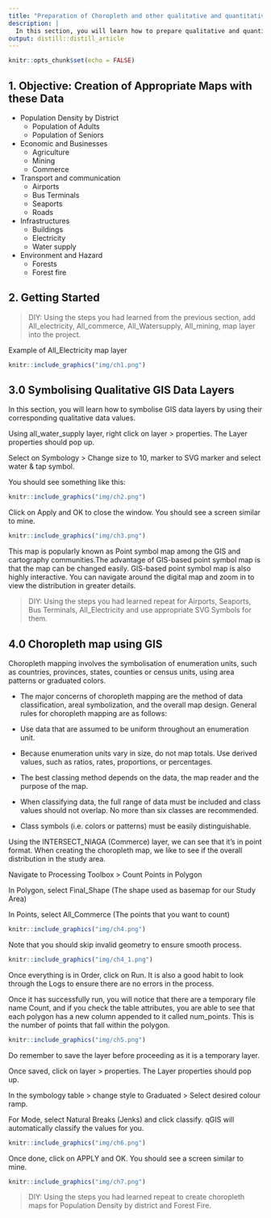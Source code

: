 ```yaml
---
title: "Preparation of Choropleth and other qualitative and quantitative thematic maps."
description: |
  In this section, you will learn how to prepare qualitative and quantitative thematic maps using QGIS. You will also learn how to create a joint table by using the concept of georelational data model of GIS.
output: distill::distill_article
---
```


```r
knitr::opts_chunk$set(echo = FALSE)
```

## 1. Objective: Creation of Appropriate Maps with these Data

* Population Density by District
  + Population of Adults
  + Population of Seniors
* Economic and Businesses
  + Agriculture
  + Mining
  + Commerce
* Transport and communication
  + Airports
  + Bus Terminals
  + Seaports
  + Roads
* Infrastructures
  + Buildings
  + Electricity
  + Water supply
* Environment and Hazard
  + Forests
  + Forest fire

## 2. Getting Started

>DIY: Using the steps you had learned from the previous section, add All_electricity, All_commerce, All_Watersupply, All_mining, map layer into the project.

Example of All_Electricity map layer

```r
knitr::include_graphics("img/ch1.png")
```

## 3.0 Symbolising Qualitative GIS Data Layers
In this section, you will learn how to symbolise GIS data layers by using their corresponding qualitative data values.

Using all_water_supply layer, right click on layer > properties. The Layer properties should pop up. 

Select on Symbology > Change size to 10, marker to SVG marker and select water & tap symbol.

You should see something like this:

```r
knitr::include_graphics("img/ch2.png")
```

Click on Apply and OK to close the window. You should see a screen similar to mine.

```r
knitr::include_graphics("img/ch3.png")
```

This map is popularly known as Point symbol map among the GIS and cartography communities.The advantage of GIS-based point symbol map is that the map can be changed easily. GIS-based point symbol map is also highly interactive. You can navigate around the digital map and zoom in to view the distribution in greater details.

>DIY: Using the steps you had learned repeat for Airports, Seaports, Bus Terminals, All_Electricity and use appropriate SVG Symbols for them.

## 4.0 Choropleth map using GIS

Choropleth mapping involves the symbolisation of enumeration units, such as countries, provinces, states, counties or census units, using area patterns or graduated colors.

*   The major concerns of choropleth mapping are the method of data classification, areal symbolization, and the overall map design. General rules for choropleth mapping are as follows:

  + Use data that are assumed to be uniform throughout an enumeration unit.
  + Because enumeration units vary in size, do not map totals. Use derived values, such as ratios, rates, proportions, or percentages.
  + The best classing method depends on the data, the map reader and the purpose of the map.
  + When classifying data, the full range of data must be included and class values should not overlap. No more than six classes are recommended.
  + Class symbols (i.e. colors or patterns) must be easily distinguishable.

Using the INTERSECT_NIAGA (Commerce) layer, we can see that it's in point format. When creating the choropleth map, we like to see if the overall distribution in the study area.

Navigate to Processing Toolbox > Count Points in Polygon

In Polygon, select Final_Shape (The shape used as basemap for our Study Area)

In Points, select All_Commerce (The points that you want to count)

```r
knitr::include_graphics("img/ch4.png")
```

Note that you should skip invalid geometry to ensure smooth process.

```r
knitr::include_graphics("img/ch4_1.png")
```

Once everything is in Order, click on Run. It is also a good habit to look through the Logs to ensure there are no errors in the process.

Once it has successfully run, you will notice that there are a temporary file name Count, and if you check the table attributes, you are able to see that each polygon has a new column appended to it called num_points. This is the number of points that fall within the polygon.

```r
knitr::include_graphics("img/ch5.png")
```

Do remember to save the layer before proceeding as it is a temporary layer.

Once saved, click on layer > properties. The Layer properties should pop up. 

In the symbology table > change style to Graduated > Select desired colour ramp.

For Mode, select Natural Breaks (Jenks) and click classify. qGIS will automatically classify the values for you. 

```r
knitr::include_graphics("img/ch6.png")
```

Once done, click on APPLY and OK. You should see a screen similar to mine.

```r
knitr::include_graphics("img/ch7.png")
```

>DIY: Using the steps you had learned repeat to create choropleth maps for Population Density by district and Forest Fire.
